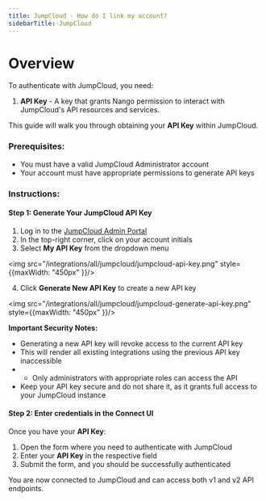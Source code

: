 ```yaml
---
title: JumpCloud - How do I link my account?
sidebarTitle: JumpCloud
---
```


# Overview

To authenticate with JumpCloud, you need:
1. **API Key** - A key that grants Nango permission to interact with JumpCloud's API resources and services.

This guide will walk you through obtaining your **API Key** within JumpCloud.

### Prerequisites:

- You must have a valid JumpCloud Administrator account
- Your account must have appropriate permissions to generate API keys

### Instructions:

#### Step 1: Generate Your JumpCloud API Key

1. Log in to the [JumpCloud Admin Portal](https://console.jumpcloud.com/)
2. In the top-right corner, click on your account initials
3. Select **My API Key** from the dropdown menu

<img src="/integrations/all/jumpcloud/jumpcloud-api-key.png" style={{maxWidth: "450px" }}/>

4. Click **Generate New API Key** to create a new API key

<img src="/integrations/all/jumpcloud/jumpcloud-generate-api-key.png" style={{maxWidth: "450px" }}/>

**Important Security Notes:**
- Generating a new API key will revoke access to the current API key
- This will render all existing integrations using the previous API key inaccessible
- - Only administrators with appropriate roles can access the API
- Keep your API key secure and do not share it, as it grants full access to your JumpCloud instance

#### Step 2: Enter credentials in the Connect UI

Once you have your **API Key**:
1. Open the form where you need to authenticate with JumpCloud
2. Enter your **API Key** in the respective field
3. Submit the form, and you should be successfully authenticated

You are now connected to JumpCloud and can access both v1 and v2 API endpoints.